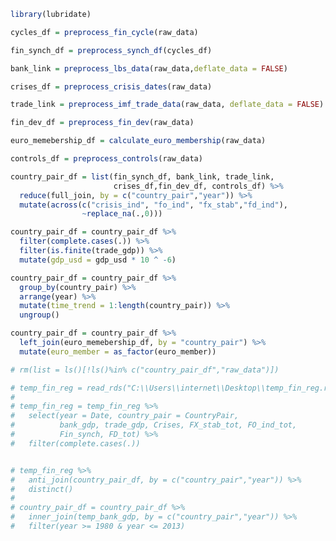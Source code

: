 
```r

library(lubridate)

```


<!-- Construct Country level data frame -->

```r

cycles_df = preprocess_fin_cycle(raw_data)

fin_synch_df = preprocess_synch_df(cycles_df)

```

```r

bank_link = preprocess_lbs_data(raw_data,deflate_data = FALSE)

```

```r

crises_df = preprocess_crisis_dates(raw_data)

```

```r

trade_link = preprocess_imf_trade_data(raw_data, deflate_data = FALSE)

```

```r

fin_dev_df = preprocess_fin_dev(raw_data)

```

```r

euro_memebership_df = calculate_euro_membership(raw_data)

```


```r

controls_df = preprocess_controls(raw_data)

```

```r

country_pair_df = list(fin_synch_df, bank_link, trade_link,
                       crises_df,fin_dev_df, controls_df) %>% 
  reduce(full_join, by = c("country_pair","year")) %>% 
  mutate(across(c("crisis_ind", "fo_ind", "fx_stab","fd_ind"),
                ~replace_na(.,0)))

country_pair_df = country_pair_df %>% 
  filter(complete.cases(.)) %>% 
  filter(is.finite(trade_gdp)) %>% 
  mutate(gdp_usd = gdp_usd * 10 ^ -6)

country_pair_df = country_pair_df %>% 
  group_by(country_pair) %>% 
  arrange(year) %>% 
  mutate(time_trend = 1:length(country_pair)) %>% 
  ungroup()

country_pair_df = country_pair_df %>% 
  left_join(euro_memebership_df, by = "country_pair") %>% 
  mutate(euro_member = as_factor(euro_member))

# rm(list = ls()[!ls()%in% c("country_pair_df","raw_data")])

```

```r

# temp_fin_reg = read_rds("C:\\Users\\internet\\Desktop\\temp_fin_reg.rds")
# 
# temp_fin_reg = temp_fin_reg %>% 
#   select(year = Date, country_pair = CountryPair,
#          bank_gdp, trade_gdp, Crises, FX_stab_tot, FO_ind_tot,
#          Fin_synch, FD_tot) %>% 
#   filter(complete.cases(.))


# temp_fin_reg %>% 
#   anti_join(country_pair_df, by = c("country_pair","year")) %>% 
#   distinct()
# 
# country_pair_df = country_pair_df %>% 
#   inner_join(temp_bank_gdp, by = c("country_pair","year")) %>% 
#   filter(year >= 1980 & year <= 2013)

```


